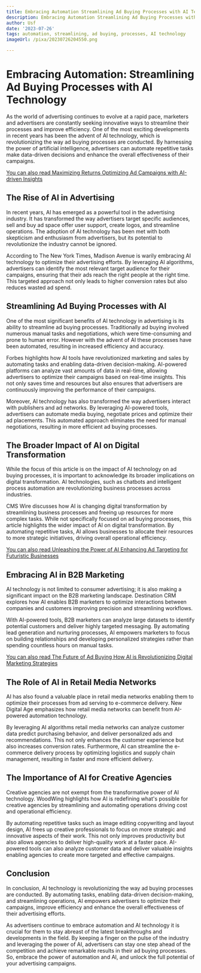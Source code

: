 ```yaml
---
title: Embracing Automation Streamlining Ad Buying Processes with AI Technology
description: Embracing Automation Streamlining Ad Buying Processes with AI Technology
author: Usf
date: '2023-07-26'
tags: automation, streamlining, ad buying, processes, AI technology
imageUrl: /pixa/20230726204550.png

---
```

# Embracing Automation: Streamlining Ad Buying  Processes with  AI Technology

As the world of advertising continues to evolve at a rapid pace, marketers and advertisers are constantly seeking innovative  ways to streamline their processes and improve efficiency. One of the most exciting  developments in recent years has been the advent of AI technology, which is revolutionizing the way ad buying processes are conducted. By harnessing the power of artificial intelligence, advertisers can automate repetitive tasks make data-driven decisions and  enhance the overall effectiveness of their campaigns.

[You can also read Maximizing Returns Optimizing Ad Campaigns with AI-driven Insights](Maximizing%20Returns%20Optimizing%20Ad%20Campaigns%20with%20AI-driven%20Insights)


## The Rise of  AI in  Advertising

In recent years, AI has emerged as a powerful  tool in the advertising industry. It  has transformed  the way advertisers target specific audiences, sell and  buy ad space offer user support, create logos, and streamline operations. The adoption of AI technology has been met with both skepticism and enthusiasm from advertisers,  but its potential to revolutionize the industry cannot be ignored.

According to The  New York Times, Madison Avenue is warily embracing AI technology  to optimize their advertising efforts. By leveraging  AI algorithms, advertisers can identify the most  relevant target audience for  their campaigns, ensuring that their ads  reach the  right people  at the right time. This targeted approach not only leads to higher conversion rates but also reduces wasted ad spend.

## Streamlining Ad  Buying Processes with AI

One of  the most significant benefits of  AI technology in advertising is its ability to streamline ad buying processes. Traditionally  ad buying involved numerous manual tasks and negotiations, which were time-consuming and prone to human error. However with  the advent of AI  these processes have been automated, resulting  in increased efficiency and accuracy.

Forbes highlights how AI tools have revolutionized marketing and sales by automating tasks and enabling  data-driven  decision-making. AI-powered platforms can analyze vast amounts of data in real-time, allowing advertisers to optimize their campaigns based on real-time  insights. This not only saves time and resources but also ensures that advertisers are continuously  improving the performance of their campaigns.

Moreover,  AI technology has also transformed the way advertisers interact with publishers and ad  networks. By leveraging AI-powered tools, advertisers can automate media  buying, negotiate prices and optimize their ad placements. This automated  approach eliminates the need for manual negotiations, resulting in more efficient  ad buying processes.

## The Broader Impact of AI on Digital Transformation

While the focus of this article is on the impact of AI technology on ad buying  processes,  it is important to acknowledge its broader implications on digital transformation. AI technologies, such as chatbots and intelligent process automation are  revolutionizing business processes  across industries.

CMS Wire discusses how  AI is changing  digital transformation  by streamlining business  processes and freeing up resources for more  complex tasks. While not specifically focused on ad buying processes, this  article  highlights the wider impact of AI on  digital transformation. By automating repetitive tasks, AI  allows businesses to allocate their  resources to more strategic initiatives, driving overall operational efficiency.

[You can also read Unleashing the Power of AI Enhancing Ad Targeting for Futuristic Businesses](Unleashing%20the%20Power%20of%20AI%20Enhancing%20Ad%20Targeting%20for%20Futuristic%20Businesses)


## Embracing AI in  B2B Marketing

AI technology is not limited to consumer advertising; it is also making a significant impact on the  B2B marketing landscape. Destination CRM explores how AI  enables B2B marketers to optimize interactions between companies and customers improving precision and  streamlining workflows.

With AI-powered tools, B2B marketers can analyze large datasets to  identify potential customers and  deliver highly targeted messaging. By automating lead generation and  nurturing processes, AI empowers marketers to focus on  building relationships and developing personalized strategies rather than spending countless  hours on manual tasks.

[You can also read The Future of Ad Buying How AI is Revolutionizing  Digital Marketing Strategies](The%20Future%20of%20Ad%20Buying%20How%20AI%20is%20Revolutionizing%20Digital%20Marketing%20Strategies)


## The Role of AI in Retail  Media Networks

AI has also found a valuable place in retail media networks  enabling them to optimize their processes from ad serving to e-commerce delivery. New Digital Age emphasizes how retail media networks can benefit from AI-powered automation technology.

By leveraging AI algorithms retail media networks can analyze customer data predict purchasing behavior, and deliver personalized ads  and recommendations. This not  only  enhances the customer experience but also increases conversion rates. Furthermore, AI can streamline the e-commerce delivery process by optimizing logistics and supply chain management, resulting in  faster and more efficient delivery.

## The Importance of AI for Creative Agencies

Creative agencies are not exempt  from  the transformative power of AI technology. WoodWing highlights how AI is  redefining what's possible for creative agencies  by streamlining and  automating operations driving cost and operational efficiency.

By automating repetitive tasks such as image editing  copywriting and layout design, AI frees up creative professionals  to focus on  more strategic and  innovative aspects  of their work. This  not only improves productivity but also allows agencies to deliver high-quality work at a faster pace. AI-powered tools can also analyze customer data  and deliver valuable insights enabling agencies to create more targeted and effective  campaigns.

## Conclusion

In conclusion, AI technology is revolutionizing  the way ad buying processes are conducted. By automating tasks, enabling data-driven decision-making, and streamlining operations, AI empowers advertisers to optimize their campaigns, improve efficiency and enhance  the overall effectiveness of  their advertising efforts.

As advertisers continue to embrace automation and AI technology it  is crucial for them to  stay abreast  of the latest breakthroughs and developments in the field. By keeping a finger  on  the pulse of the industry  and leveraging the power of AI, advertisers can stay one step ahead of the competition and achieve remarkable results in their ad buying processes.  So, embrace the power  of automation and AI, and unlock the full potential of  your advertising  campaigns.